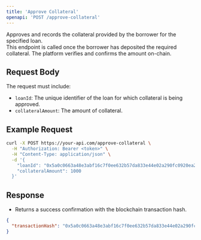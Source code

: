 ```yaml
---
title: 'Approve Collateral'
openapi: 'POST /approve-collateral'
---
```


Approves and records the collateral provided by the borrower for the specified loan.  
This endpoint is called once the borrower has deposited the required collateral. The platform verifies and confirms the amount on-chain.

## Request Body

The request must include:

- `loanId`: The unique identifier of the loan for which collateral is being approved.
- `collateralAmount`: The amount of collateral.

## Example Request

```bash
curl -X POST https://your-api.com/approve-collateral \
  -H "Authorization: Bearer <token>" \
  -H "Content-Type: application/json" \
  -d '{
    "loanId": "0x5a0c0663a48e3abf16c7f0ee632b57da833e44e02a290fc0920ea2858da31f73",
    "collateralAmount": 1000
  }'
```

## Response

- Returns a success confirmation with the blockchain transaction hash.

```json
{
  "transactionHash": "0x5a0c0663a48e3abf16c7f0ee632b57da833e44e02a290fc0920ea2858da31f73"
}
```
